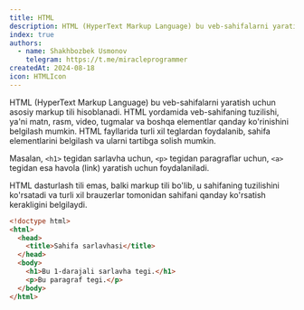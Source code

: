 ```yaml
---
title: HTML
description: HTML (HyperText Markup Language) bu veb-sahifalarni yaratish uchun asosiy markup tili hisoblanadi.
index: true
authors:
  - name: Shakhbozbek Usmonov
    telegram: https://t.me/miracleprogrammer
createdAt: 2024-08-18
icon: HTMLIcon
---
```


HTML (HyperText Markup Language) bu veb-sahifalarni yaratish uchun asosiy markup tili hisoblanadi. HTML yordamida veb-sahifaning tuzilishi, ya'ni matn, rasm, video, tugmalar va boshqa elementlar qanday ko'rinishini belgilash mumkin. HTML fayllarida turli xil teglardan foydalanib, sahifa elementlarini belgilash va ularni tartibga solish mumkin.

Masalan, `<h1>` tegidan sarlavha uchun, `<p>` tegidan paragraflar uchun, `<a>` tegidan esa havola (link) yaratish uchun foydalaniladi.

HTML dasturlash tili emas, balki markup tili bo'lib, u sahifaning tuzilishini ko'rsatadi va turli xil brauzerlar tomonidan sahifani qanday ko'rsatish kerakligini belgilaydi.

```html
<!doctype html>
<html>
  <head>
    <title>Sahifa sarlavhasi</title>
  </head>
  <body>
    <h1>Bu 1-darajali sarlavha tegi.</h1>
    <p>Bu paragraf tegi.</p>
  </body>
</html>
```

